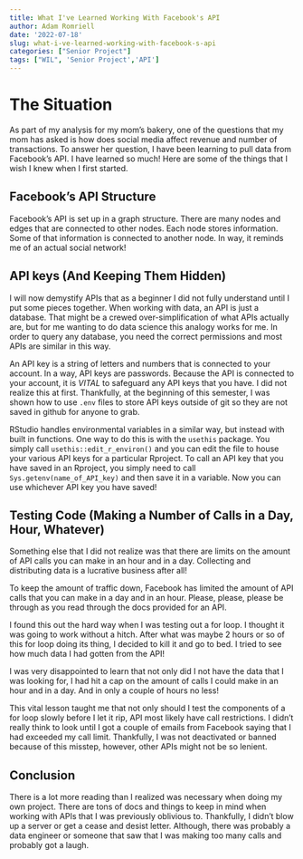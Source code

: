 ```yaml
---
title: What I've Learned Working With Facebook's API
author: Adam Romriell
date: '2022-07-18'
slug: what-i-ve-learned-working-with-facebook-s-api
categories: ["Senior Project"]
tags: ["WIL", 'Senior Project','API']
---
```


# The Situation
As part of my analysis for my mom's bakery, one of the questions that my mom has asked is how does social media affect revenue and number of transactions. To answer her question, I have been learning to pull data from Facebook's API. I have learned so much! Here are some of the things that I wish I knew when I first started. 

## Facebook's API Structure
Facebook's API is set up in a graph structure. There are many nodes and edges that are connected to other nodes. Each node stores information. Some of that information is connected to another node. In way, it reminds me of an actual social network!


## API keys (And Keeping Them Hidden)

I will now demystify APIs that as a beginner I did not fully understand until I put some pieces together. When working with data, an API is just a database. That might be a crewed over-simplification of what APIs  actually are, but for me wanting to do data science this analogy works for me. In order to query any database, you need the correct permissions and most APIs are similar in this way. 

An API key is a string of letters and numbers that is connected to your account. In a way, API keys are passwords. Because the API is connected to your account, it is _VITAL_ to safeguard any API keys that you have. I did not realize this at first. Thankfully, at the beginning of this semester, I was shown how to use `.env` files to store API keys outside of git so they are not saved in github for anyone to grab. 

RStudio handles environmental variables in a similar way, but instead with built in functions. One way to do this is with the `usethis` package. You simply call `usethis::edit_r_environ()` and you can edit the file to house your various API keys for a particular Rproject. To call an API key that you have saved in an Rproject, you simply need to call `Sys.getenv(name_of_API_key)` and then save it in a variable. Now you can use whichever API key you have saved!

<!-- ![](C:/git/AdamsAnalysis/AdamsAnalysis/resources/_gen/images/keep_it_secret.png) -->

## Testing Code (Making a Number of Calls in a Day, Hour, Whatever)

Something else that I did not realize was that there are limits on the amount of API calls you can make in an hour and in a day. Collecting and distributing data is a lucrative business after all! 

To keep the amount of traffic down, Facebook has limited the amount of API calls that you can make in a day and in an hour. Please, please, please be through as you read through the docs provided for an API. 

I found this out the hard way when I was testing out a for loop. I thought it was going to work without a hitch. After what was maybe 2 hours or so of this for loop doing its thing, I decided to kill it and go to bed. I tried to see how much data I had gotten from the API! 

I was very disappointed to learn that not only did I not have the data that I was looking for, I had hit a cap on the amount of calls I could make in an hour and in a day. And in only a couple of hours no less! 

This vital lesson taught me that not only should I test the components of a for loop slowly before I let it rip, API most likely have call restrictions. I didn't really think to look until I got a couple of emails from Facebook saying that I had exceeded my call limit. Thankfully, I was not deactivated or banned because of this misstep, however, other APIs might not be so lenient. 

## Conclusion

There is a lot more reading than I realized was necessary when doing my own project. There are tons of docs and things to keep in mind when working with APIs that I was previously oblivious to. Thankfully, I didn't blow up a server or get a cease and desist letter. Although, there was probably a data engineer or someone that saw that I was making too many calls and probably got a laugh. 




